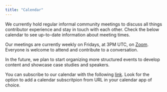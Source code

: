 ```yaml
---
title: "Calendar"
---
```


We currently hold regular informal community meetings to discuss all things 
contributor experience and stay in touch with each other. Check the below 
calendar to see up-to-date information about meeting times.

Our meetings are currently weekly on Fridays, at 3PM UTC, on [Zoom](https://numfocus-org.zoom.us/j/81082067424?pwd=bVNqWXhqSXZEdTl6ZzFsa1lJZ08xZz09).
Everyone is welcome to attend and contribute to a conversation.

In the future, we plan to start organizing more structured events to develop 
content and showcase case studies and speakers.   

You can subscribe to our calendar with the following [link](https://calendar.google.com/calendar/ical/c_f8e3d3d0f8033c525a9d03684964245d9018cf4c2630dff21d39a6356815f7db%40group.calendar.google.com/public/basic.ics). 
Look for the option to add a calendar subscritpion from URL in your calendar app of choice. 
